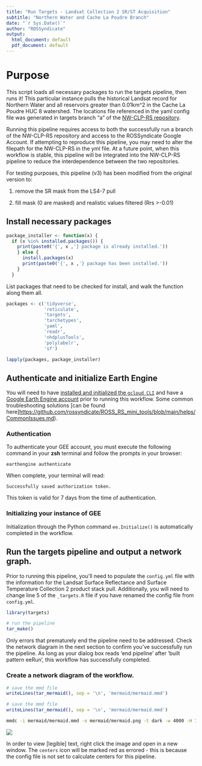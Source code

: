```yaml
---
title: "Run Targets - Landsat Collection 2 SR/ST Acquisition"
subtitle: "Northern Water and Cache La Poudre Branch"
date: "`r Sys.Date()`"
author: "ROSSyndicate"
output:
  html_document: default
  pdf_document: default
---
```


# Purpose

This script loads all necessary packages to run the targets pipeline, then runs it! This particular instance pulls the historical Landsat record for Northern Water and all reservoirs greater than 0.01km\^2 in the Cache La Poudre HUC 8 watershed. The locations file referenced in the yaml config file was generated in targets branch "a" of the [NW-CLP-RS repository](https://github.com/rossyndicate/NW-CLP-RS).

Running this pipeline requires access to both the successfully run a branch of the NW-CLP-RS repository and access to the ROSSyndicate Google Account. If attempting to reproduce this pipeline, you may need to alter the filepath for the NW-CLP-RS in the yml file. At a future point, when this workflow is stable, this pipeline will be integrated into the NW-CLP-RS pipeline to reduce the interdependence between the two repositories.

For testing purposes, this pipeline (v3) has been modified from the original version to:

1)  remove the SR mask from the LS4-7 pull

2)  fill mask (0 are masked) and realistic values filtered (Rrs \>-0.01)

## Install necessary packages

```r
package_installer <- function(x) {
  if (x %in% installed.packages()) {
    print(paste0('{', x ,'} package is already installed.'))
    } else {
      install.packages(x)
      print(paste0('{', x ,'} package has been installed.'))
    }
  }
```

List packages that need to be checked for install, and walk the function along them all.

```r
packages <- c('tidyverse',
              'reticulate',
              'targets',
              'tarchetypes',
              'yaml',
              'readr',
              'nhdplusTools',
              'polylabelr',
              'sf')

lapply(packages, package_installer)
```

## Authenticate and initialize Earth Engine

You will need to have [installed and initialized the `gcloud CLI`](https://cloud.google.com/sdk/docs/install) and have a [Google Earth Engine account](https://code.earthengine.google.com/register) prior to running this workflow. Some common troubleshooting solutions [can be found here]<https://github.com/rossyndicate/ROSS_RS_mini_tools/blob/main/helps/CommonIssues.md>).

### Authentication

To authenticate your GEE account, you must execute the following command in your **zsh** terminal and follow the prompts in your browser:

`earthengine authenticate`

When complete, your terminal will read:

`Successfully saved authorization token.`

This token is valid for 7 days from the time of authentication.

### Initializing your instance of GEE

Initialization through the Python command `ee.Initialize()` is automatically completed in the workflow.

## Run the targets pipeline and output a network graph.

Prior to running this pipeline, you'll need to populate the `config.yml` file with the information for the Landsat Surface Reflectance and Surface Temperature Collection 2 product stack pull. Additionally, you will need to change line 5 of the `_targets.R` file if you have renamed the config file from `config.yml`.

```r
library(targets)

# run the pipeline
tar_make()
```

Only errors that prematurely end the pipeline need to be addressed. Check the network diagram in the next section to confirm you've successfully run the pipeline. As long as your dialog box reads 'end pipeline' after 'built pattern eeRun', this workflow has successfully completed.

### Create a network diagram of the workflow.

```r
# save the mmd file
writeLines(tar_mermaid(), sep = '\n', 'mermaid/mermaid.mmd')
```

```r
# save the mmd file
writeLines(tar_mermaid(), sep = '\n', 'mermaid/mermaid.mmd')
```

```zsh
mmdc -i mermaid/mermaid.mmd -o mermaid/mermaid.png -t dark -w 4000 -H 1000
```

![](mermaid/mermaid.png)

In order to view [legible] text, right click the image and open in a new window. The `centers` icon will be marked red as errored - this is because the config file is not set to calculate centers for this pipeline.

